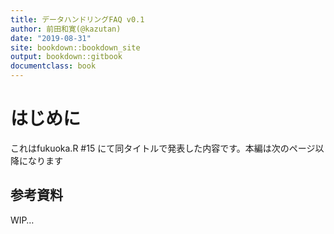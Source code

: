 ```yaml
---
title: データハンドリングFAQ v0.1
author: 前田和寛(@kazutan)
date: "2019-08-31"
site: bookdown::bookdown_site
output: bookdown::gitbook
documentclass: book
---
```


# はじめに {-}

これはfukuoka.R #15 にて同タイトルで発表した内容です。本編は次のページ以降になります

## 参考資料 {-}

WIP...
